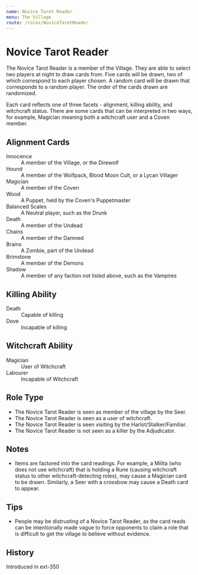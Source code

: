 ```yaml
---
name: Novice Tarot Reader
menu: The Village
route: /roles/NoviceTarotReader
---
```



# Novice Tarot Reader

The Novice Tarot Reader is a member of the Village. They are able to select two players at night to draw cards from. Five cards will be drawn, two of which correspond to each player chosen. A random card will be drawn that corresponds to a random player. The order of the cards drawn are randomized.

Each card reflects one of three facets - alignment, killing ability, and witchcraft status. There are some cards that can be interpreted in two ways, for example, Magician meaning both a witchcraft user and a Coven member.

## Alignment Cards

<dl>
  <dt>Innocence</dt>
  <dd>A member of the Village, or the Direwolf</dd>
  <dt>Hound</dt>
  <dd>A member of the Wolfpack, Blood Moon Cult, or a Lycan Villager</dd>
  <dt>Magician</dt>
  <dd>A member of the Coven</dd>
  <dt>Wood</dt>
  <dd>A Puppet, held by the Coven's Puppetmaster</dd>
  <dt>Balanced Scales</dt>
  <dd>A Neutral player, such as the Drunk</dd>
  <dt>Death</dt>
  <dd>A member of the Undead</dd>
  <dt>Chains</dt>
  <dd>A member of the Damned</dd>
  <dt>Brains</dt>
  <dd>A Zombie, part of the Undead</dd>
  <dt>Brimstone</dt>
  <dd>A member of the Demons</dd>
  <dt>Shadow</dt>
  <dd>A member of any faction not listed above, such as the Vampires</dd>
</dl>

## Killing Ability

<dl>
  <dt>Death</dt>
  <dd>Capable of killing</dd>
  <dt>Dove</dt>
  <dd>Incapable of killing</dd>
</dl>

## Witchcraft Ability

<dl>
  <dt>Magician</dt>
  <dd>User of Witchcraft</dd>
  <dt>Labourer</dt>
  <dd>Incapable of Witchcraft</dd>
</dl>

## Role Type

- The Novice Tarot Reader is seen as member of the village by the Seer.
- The Novice Tarot Reader is seen as a user of witchcraft.
- The Novice Tarot Reader is seen visiting by the Harlot/Stalker/Familiar.
- The Novice Tarot Reader is not seen as a killer by the Adjudicator.

## Notes

- Items are factored into the card readings. For example, a Milita (who does not use witchcraft) that is holding a Rune (causing witchcraft status to other witchcraft-detecting roles), may cause a Magician card to be drawn. Similarly, a Seer with a crossbow may cause a Death card to appear.

## Tips

- People may be distrusting of a Novice Tarot Reader, as the card reads can be intentionally made vague to force opponents to claim a role that is difficult to get the village to believe without evidence.

## History

<Timeline lineColor="white">
  <Event interval="2018-01-01">Introduced in ext-350</Event>
</Timeline>

